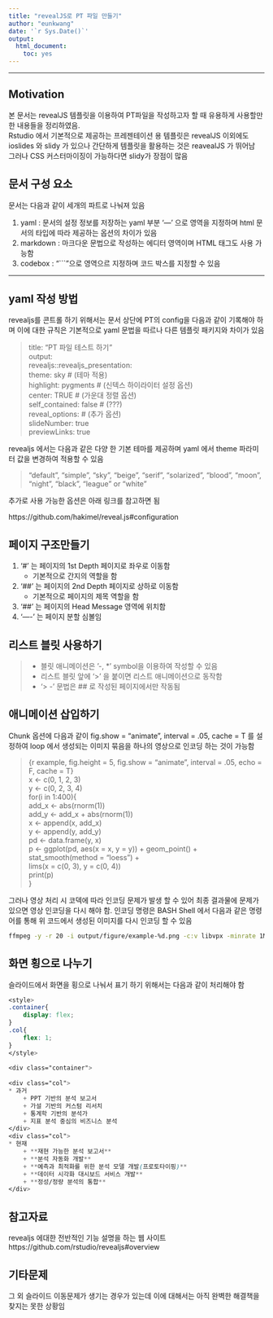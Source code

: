```yaml
---
title: "revealJS로 PT 파일 만들기"
author: "eunkwang"
date: '`r Sys.Date()`'
output: 
  html_document: 
    toc: yes
---
```


<hr>

## Motivation

본 문서는 revealJS 템플릿을 이용하여 PT파일을 작성하고자 할 때 유용하게 사용할만한 내용들을 정리하였음.    
Rstudio 에서 기본적으로 제공하는 프레젠테이션 용 템플릿은 revealJS 이외에도 ioslides 와 slidy 가 있으나 간단하게 템플릿을 활용하는 것은 reavealJS 가 뛰어남    
그러나 CSS 커스터마이징이 가능하다면 slidy가 장점이 많음

## 문서 구성 요소

문서는 다음과 같이 세개의 파트로 나눠져 있음

1. yaml : 문서의 설정 정보를 저장하는 yaml 부분 '---' 으로 영역을 지정하며 html 문서의 타입에 따라 제공하는 옵션의 차이가 있음
2. markdown : 마크다운 문법으로 작성하는 에디터 영역이며 HTML 태그도 사용 가능함
3. codebox : "```"으로 영역으르 지정하며 코드 박스를 지정할 수 있음

<hr>

## yaml 작성 방법

revealjs를 콘트롤 하기 위해서는 문서 상단에 PT의 config을 다음과 같이 기록해야 하며 이에 대한 규칙은 기본적으로 yaml 문법을 따르나 다른 템플릿 패키지와 차이가 있음

>title: "PT 파일 테스트 하기"    
output:   
  revealjs::revealjs_presentation:    
    theme: sky  # (테마 적용)   
    highlight: pygments  # (신텍스 하이라이터 설정 옵션)    
    center: TRUE  # (가운대 정렬 옵션)    
    self_contained: false  # (???)    
    reveal_options:  # (추가 옵션)    
      slideNumber: true   
      previewLinks: true    


revealjs 에서는 다음과 같은 다양 한 기본 테마를 제공하며 yaml 에서 theme 파라미터 값을 변경하여 적용할 수 있음

>"default", "simple", "sky", "beige", "serif", "solarized", "blood", "moon", "night", "black", "league" or "white"

추가로 사용 가능한 옵션은 아래 링크를 참고하면 됨

https://github.com/hakimel/reveal.js#configuration


## 페이지 구조만들기

1. '#' 는 페이지의 1st Depth 페이지로 좌우로 이동함
    + 기본적으로 간지의 역할을 함
2. '##' 는 페이지의 2nd Depth 페이지로 상하로 이동함
    + 기본적으로 페이지의 제목 역할을 함
3. '##' 는 페이지의 Head Message 영역에 위치함
4. '----' 는 페이지 분할 심볼임


## 리스트 블릿 사용하기

>- 블릿 애니메이션은 '-, *' symbol을 이용하여 작성할 수 있음
- 리스트 블릿 앞에 '>' 을 붙이면 리스트 애니메이션으로 동작함 
- '> -' 문법은 ## 로 작성된 페이지에서만 작동됨


## 애니메이션 삽입하기

Chunk 옵션에 다음과 같이 fig.show = "animate", interval = .05, cache = T 를 설정하여 loop 에서 생성되는 이미지 묶음을 하나의 영상으로 인코딩 하는 것이 가능함

> {r example, fig.height = 5, fig.show = "animate", interval = .05, echo = F, cache = T}    
  x <- c(0, 1, 2, 3)    
  y <- c(0, 2, 3, 4)    
  for(i in 1:400){    
    add_x <- abs(rnorm(1))    
  add_y <- add_x + abs(rnorm(1))    
  x <- append(x, add_x)   
  y <- append(y, add_y)   
  pd <- data.frame(y, x)    
  p <- ggplot(pd, aes(x = x, y = y)) + geom_point() +     
    stat_smooth(method = "loess") +     
    lims(x = c(0, 3), y = c(0, 4))    
  print(p)    
}   

그러나 영상 처리 시 코덱에 따라 인코딩 문제가 발생 할 수 있어 최종 결과물에 문제가 있으면 영상 인코딩을 다시 해야 함. 인코딩 명령은 BASH Shell 에서 다음과 같은 명령어를 통해 위 코드에서 생성된 이미지를 다시 인코딩 할 수 있음


```bash
ffmpeg -y -r 20 -i output/figure/example-%d.png -c:v libvpx -minrate 1M -crf 10 output/figure/resultVideo.webm
```


## 화면 횡으로 나누기

슬라이드에서 화면을 횡으로 나눠서 표기 하기 위해서는 다음과 같이 처리해야 함

```css
<style>
.container{
    display: flex;
}
.col{
    flex: 1;
}
</style>
  
<div class="container">
  
<div class="col">
* 과거
    + PPT 기반의 분석 보고서
    + 가설 기반의 커스텀 리서치
    + 통계학 기반의 분석가
    + 지표 분석 중심의 비즈니스 분석
</div>
<div class="col">
* 현재
    + **재현 가능한 분석 보고서**
    + **분석 자동화 개발**
    + **예측과 최적화를 위한 분석 모델 개발(프로토타이핑)**
    + **데이터 시각화 대시보드 서비스 개발**
    + **정성/정량 분석의 통합**
</div>
```


## 참고자료

revealjs 에대한 전반적인 기능 설명을 하는 웹 사이트
https://github.com/rstudio/revealjs#overview


## 기타문제

그 외 슬라이드 이동문제가 생기는 경우가 있는데 이에 대해서는 아직 완벽한 해결책을 찾지는 못한 상황임

